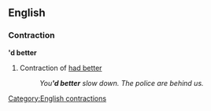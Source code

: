 ==English==

===Contraction===
''''d better'''

# Contraction of [[had better]]
#:''You''''d better''' slow down. The police are behind us.''
<!--Reasons for this entry. 1. Had better is very rarely used in it's full form. 2. Easily misunderstood as contraction of "would better" .. Algrif 
Still sounds pretty dubious, but I'll let it stick .. Keene-->

[[Category:English contractions]]